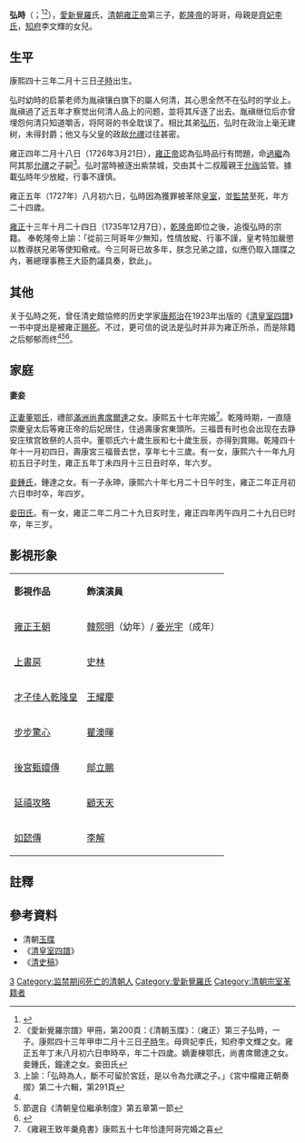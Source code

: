 {{東亞男性歷史人物
|名稱 =弘时
|身份 =
|國家 =
|時代 =
|主君 =
|屆數 =
|最高職務 =
|前任 =
|繼任 = 
|圖片名稱 =
|圖片大小 =
|圖片說明 =
|姓 =[[爱新觉罗氏|爱新觉罗]]
|名 =弘时
|姓名 =
|字 =
|號=
|名乘 =<!--琉球士族用-->
|官職 =
|封爵 =
|封號 =
|位階 =
|御稱號 =<!--日本皇族之稱號-->
|宮號1 =<!--日本皇族之宮號-->
|宮號2 =<!--朝鮮王族之宮號-->
|封地 =
|神號 =
|尊號 =
|族裔 = 
|旗籍 =
|氏族 =
|籍貫 =
|本貫 =
|祖籍 =
|本籍 =
|出身地 =
|府邸 =
|世系 = 
|初名 =
|乳名 =<!--日本、朝鮮、琉球以外人物用-->
|幼名 =<!--日本人用-->
|兒名 =<!--朝鮮人用-->
|童名 =<!--琉球人用-->
|小字 =
|別名 =
|法號 =
|院號 =
|其他名號 =
|出生日期 = [[康熙|康熙]]四十三年二月十三日<br>{{birth date|1704|3|18}}
|出生地點 =
|婚年 =
|逝世日期 = [[雍正|雍正]]五年八月初六日<br>{{death date and age|1727|9|20|1704|3|18}}
|逝世地點 =
|諡號 =
|墓葬 =
|祠廟 =
|父親 =[[世宗|世宗]]憲皇帝[[雍正帝|胤禛]]
|嫡母 =[[孝敬憲皇后|孝敬憲皇后]]乌拉那拉氏
|母親 =[[齐妃|齐妃]]李氏
|繼父=
|繼母=
|元配 =
|正室 =                                                             
|妻 =
|繼室 =
|平妻 =
|側室 =
|元配之父 =
|元配之嫡母 =
|元配之母 =
|正室之父 =
|正室之嫡母 =
|正室之母 =
|妻之父 =
|妻之嫡母 =
|妻之母 =
|繼室之父 =
|繼室之嫡母 =
|繼室之母 =
|平妻之父 =
|平妻之嫡母 =
|平妻之母 =
|兄弟 =
|姊妹 =
|嫡兄弟 =
|嫡姊妹 =
|庶兄弟 =
|庶姊妹 =
|同胞兄弟 =
|同胞姊妹 =
|異母兄弟 =
|異母姊妹 =
|異父兄弟 =
|異父姊妹 =
|繼兄弟 =
|繼姊妹 =
|子 =
|女 =
|嫡子 =
|嫡女 =
|庶子 =
|庶女 =
|養子 =
|養女 =
|繼子 =
|繼女 =
|其他親屬 =
|出身 = <!---此处指科举出身--->
|功名 = 
|經歷 = 
|著作 =
|注釋 =
}}

'''弘時'''（{{lang-mnc|ᡥᡠᠩ ᡧᡳ|v=hung ši}}；{{bd|1704年|3月18日|1727年|9月20日|catIdx=}}<ref name="China.com">{{Cite web|title=杨珍：雍正帝杀子辨疑|url=http://www.sohu.com/a/283223459_523187|accessdate=2020-12-30|publisher=搜狐}}</ref><ref>《愛新覺羅宗譜》甲冊，第200頁：《清朝玉牒》：（雍正）第三子弘時，一子。康熙四十三年甲申二月十三日[[子_(地支)|子時]]生。母齊妃李氏，知府李文輝之女。雍正五年丁未八月初六日申時卒，年二十四歲。嫡妻棟鄂氏，尚書席爾達之女。妾鍾氏，鐘達之女。妾田氏</ref>），[[爱新觉罗氏|愛新覺羅]]氏，[[清朝|清朝]][[雍正帝|雍正帝]]第三子，[[乾隆帝|乾隆帝]]的哥哥，母親是[[齊妃|齊妃李氏]]，[[知府|知府]]李文輝的女兒。

==生平==
康熙四十三年二月十三日[[子_(地支)|子時]]出生。

弘时幼時的启蒙老师为胤禛镶白旗下的屬人何清，其心思全然不在弘时的学业上。胤禛過了近五年才察觉出何清人品上的问题，並将其斥逐了出去。胤禛继位后亦曾埋怨何清只知道嚼舌，将阿哥的书全耽误了。相比其弟[[弘历|弘历]]，弘时在政治上毫无建树，未得封爵；他又与父皇的政敌[[允禩|允禩]]过往甚密。

雍正四年二月十八日（1726年3月21日），[[雍正帝|雍正帝]]認為弘時品行有問題，命[[過繼|過繼]]為阿其那[[允禩|允禩]]之子嗣<ref>上諭：「弘時為人，斷不可留於宮廷，是以令為允禩之子。」《宮中檔雍正朝奏摺》第二十六輯，第291頁</ref>。弘时當時被逐出紫禁城，交由其十二叔履親王[[允祹|允祹]]监管。據載弘時年少放縱，行事不謹慎。

雍正五年（1727年）八月初六日，弘時因為獲罪被革除[[皇室|皇室]]，並[[監禁|監禁]]至死，年方二十四歲。

[[雍正|雍正]]十三年十月二十四日（1735年12月7日），[[乾隆帝|乾隆帝]]即位之後，追復弘時的宗籍。 奉乾隆帝上諭：「從前三阿哥年少無知，性情放縱、行事不謹，皇考特加嚴懲以教導朕兄弟等使知儆戒。今三阿哥已故多年，朕念兄弟之誼，似應仍取入譜牒之內，著總理事務王大臣酌議具奏，欽此」。

==其他==
关于弘時之死，曾任清史館協修的历史学家[[唐邦治|唐邦治]]在1923年出版的《[[清皇室四譜|清皇室四譜]]》一书中提出是被雍正[[赐死|赐死]]。不过，更可信的说法是弘时并非为雍正所杀，而是除籍之后郁郁而终<ref name="China.com" /><ref>節選自《清朝皇位繼承制度》第五章第一節</ref><ref>{{Cite web|title=乾隆皇帝为什么放纵两个骄横跋扈的弟弟？|url=http://news.ifeng.com/history/zhongguogudaishi/detail_2011_02/18/4737929_0.shtml|accessdate=2018-04-17|work=凤凰网|archive-date=2020-05-16|archive-url=https://web.archive.org/web/20200516062147/https://news.ifeng.com/history/zhongguogudaishi/detail_2011_02/18/4737929_0.shtml}}</ref>。

== 家庭 ==

==== 妻妾 ====
[[正妻|正妻]][[董鄂氏|董鄂氏]]，禮部[[滿洲|滿洲]][[尚书_(官职)|尚書]][[席爾達|席爾達]]之女。康熙五十七年完婚<ref>《雍親王致年羹堯書》康熙五十七年恰逢阿哥完婚之喜</ref>。乾隆時期，一直隨崇慶皇太后等雍正帝的后妃居住，住過壽康宮東頭所。三福晋有时也会出现在去静安庄殡宫致祭的人员中。董鄂氏六十歲生辰和七十歲生辰，亦得到賞賜。乾隆四十年十一月初四日，壽康宮三福晉去世，享年七十三歲。有一女，康熙六十一年九月初五日子时生，雍正五年丁未四月十三日丑时卒，年六岁。

[[妾|妾]][[鍾姓|鍾氏]]，鍾達之女。有一子永珅，康熙六十年七月二十日午时生，雍正二年正月初六日申时卒，年四岁。

[[妾|妾]][[田氏|田氏]]。有一女，雍正二年二月二十九日亥时生，雍正四年丙午四月二十九日巳时卒，年三岁。

== 影視形象 ==
{| class="wikitable" style="width:70%;"
|-  style="background:cornflowerblue; color:white; text-align:center;"
|'''影視作品'''||'''飾演演員'''
|-
| [[雍正王朝|雍正王朝]]||[[韓熙明|韓熙明]]（幼年）/ [[姜光宇|姜光宇]]（成年）
|-
| [[上書房|上書房]]||[[史林|史林]]
|-
| [[才子佳人乾隆皇|才子佳人乾隆皇]]||[[王耀慶|王耀慶]]
|-
| [[步步驚心|步步驚心]]||[[瞿澳暉|瞿澳暉]]
|-
| [[後宮甄嬛傳_(電視劇)|後宮甄嬛傳]]||[[鄔立鵬|鄔立鵬]]
|-
| [[延禧攻略|延禧攻略]]||[[顧天天|顧天天]]
|-
| [[如懿傳|如懿傳]]||[[李解|李解]]
|}

==註釋==
{{reflist}}

==參考資料==
{{refbegin}}
* 清朝[[玉牒|玉牒]]
*《[[清皇室四譜|清皇室四譜]]》
*《[[清史稿|清史稿]]》
{{refend}}
{{清世宗皇室}}

[[Category:清世宗皇子|3]]
[[Category:监禁期间死亡的清朝人|Category:监禁期间死亡的清朝人]]
[[Category:愛新覺羅氏|Category:愛新覺羅氏]]
[[Category:清朝宗室革籍者|Category:清朝宗室革籍者]]